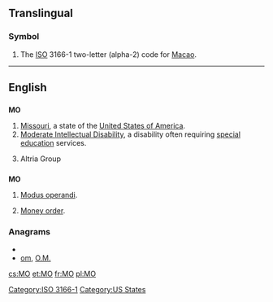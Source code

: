 {{also|Appendix:Variations of "mo"}}
==Translingual==
===Symbol===
{{infl|mul|symbol}}
# The [[ISO]] 3166-1 two-letter (alpha-2) code for [[Macao]].

[[Category:ISO 3166-1]]
----

==English==

==={{abbreviation}}===
'''MO'''

# [[Missouri]], a state of the [[United States of America]].
# [[Moderate Intellectual Disability]], a disability often requiring [[special education]] services.
# {{stock symbol}} Altria Group

==={{initialism}}===
'''MO'''

# [[modus operandi|Modus operandi]].
# {{banking}} [[money order|Money order]].

===Anagrams===
* {{alphagram|mo}}
* [[om#English|om]], [[O.M.#English|O.M.]]


[[Category:US States]]

[[cs:MO]]
[[et:MO]]
[[fr:MO]]
[[pl:MO]]